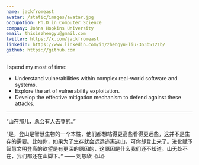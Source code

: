 ```yaml
---
name: jackfromeast
avatar: /static/images/avatar.jpg
occupation: Ph.D in Computer Science
company: Johns Hopkins University
email: thisiszhengyu@gmail.com
twitter: https://x.com/jackfromeast
linkedin: https://www.linkedin.com/in/zhengyu-liu-363b5121b/
github: https://github.com
---
```


I spend my most of time:

- Understand vulnerabilities within complex real-world software and systems.
- Explore the art of vulnerability exploitation.
- Develop the effective mitigation mechanism to defend against these attacks.

---

“山在那儿，总会有人去登的。”

“是，登山是智慧生物的一个本性，他们都想站得更高些看得更远些，这并不是生存的需要。比如你，如果为了生存就会远远逃离这山，可你却登上来了。进化赋予智慧文明登高的欲望是有更深的原因的，这原因是什么我们还不知道。山无处不在，我们都还在山脚下。” —— 刘慈欣《山》
